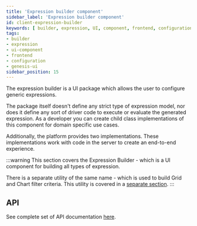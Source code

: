 ```yaml
---
title: 'Expression builder component'
sidebar_label: 'Expression builder component'
id: client-expression-builder
keywords: [ builder, expression, UI, component, frontend, configuration, dynamic, generator ]
tags:
- builder
- expression
- ui-component
- frontend
- configuration
- genesis-ui
sidebar_position: 15
---
```


The expression builder is a UI package which allows the user to configure generic expressions.

The package itself doesn't define any strict type of expression model, nor does it define any
sort of driver code to execute or evaluate the generated expression. As a developer you can create child class implementations of this component for domain specific use cases. 

Additionally, the platform provides two implementations. These implementations work with code in the server to create an end-to-end experience.

:::warning
This section covers the Expression Builder - which is a UI component for building all types of expression. 

There is a separate utility of the same name - which is used to build Grid and Chart filter criteria. This utility is covered in a [separate section](/develop/client-capabilities/criteria/expression-builder/).
:::

## API

See complete set of API documentation [here](/develop/client-capabilities/expression-builder/docs/api/).
